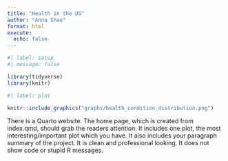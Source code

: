 ```yaml
---
title: "Health in the US"
author: "Anna Shao"
format: html
execute:
  echo: false
---
```


```r
#| label: setup
#| message: false

library(tidyverse)
library(knitr)
```

```r
#| label: plot

knitr::include_graphics("graphs/health_condition_distribution.png")
```

There is a Quarto website. The home page, which is created from index.qmd, should grab the readers attention. It includes one plot, the most interesting/important plot which you have. It also includes your paragraph summary of the project. It is clean and professional looking. It does not show code or stupid R messages.

